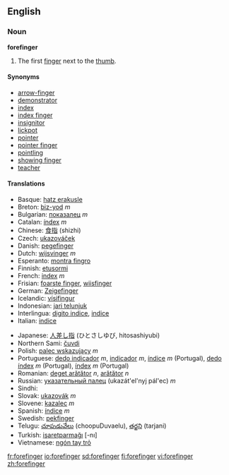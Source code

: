==English==
===Noun===
'''forefinger'''
#The first [[finger]] next to the [[thumb]].

====Synonyms====
*[[arrow-finger]]
*[[demonstrator]]
*[[index]]
*[[index finger]]
*[[insignitor]]
*[[lickpot]]
*[[pointer]]
*[[pointer finger]]
*[[pointling]]
*[[showing finger]]
*[[teacher]]

====Translations====
{{top}}
*Basque: [[hatz erakusle]]
*Breton: [[biz-yod]] ''m''
*Bulgarian: [[показалец]] ''m''
*Catalan: [[índex]] ''m''
*Chinese: [[食指]] (shizhi)
*Czech: [[ukazováček]] {{m}}
*Danish: [[pegefinger]]
*Dutch: [[wijsvinger]] ''m''
*Esperanto: [[montra fingro]]
*Finnish: [[etusormi]]
*French: [[index]] ''m''
*Frisian: [[foarste finger]], [[wiisfinger]]
*German: [[Zeigefinger]] {{m}}
*Icelandic: [[vísifingur]] {{m}}
*Indonesian: [[jari telunjuk]]
*Interlingua: [[digito indice]], [[indice]]
*Italian: [[indice]]
{{mid}}
*Japanese: [[人差し指]] (ひとさしゆび, hitosashiyubi)
*Northern Sami: [[čuvdi]]
*Polish: [[palec wskazujący]] ''m''
*Portuguese: [[dedo indicador]] ''m'', [[indicador]] ''m'', [[índice]] ''m'' (Portugal), [[dedo índex]] ''m'' (Portugal), [[índex]] ''m'' (Portugal)
*Romanian: [[deget arătător]] ''n'', [[arătător]] ''n''
*Russian: [[указательный палец]] (ukazát'el'nyj pál'ec) ''m''
*Sindhi: {{SDchar|[[ڏَسِڻِي]]}} {{f}}
*Slovak: [[ukazovák]] ''m''
*Slovene: [[kazalec]] ''m''
*Spanish: [[índice]] ''m''
*Swedish: [[pekfinger]] {{n}}
*Telugu: [[చూపుడువేలు]] (choopuDuvaelu), [[తర్జని]] (tarjani)
*Turkish: [[işaretparmağı]] [-nı]
*Vietnamese: [[ngón tay trỏ]]
{{bottom}}

[[fr:forefinger]]
[[io:forefinger]]
[[sd:forefinger]]
[[fi:forefinger]]
[[vi:forefinger]]
[[zh:forefinger]]